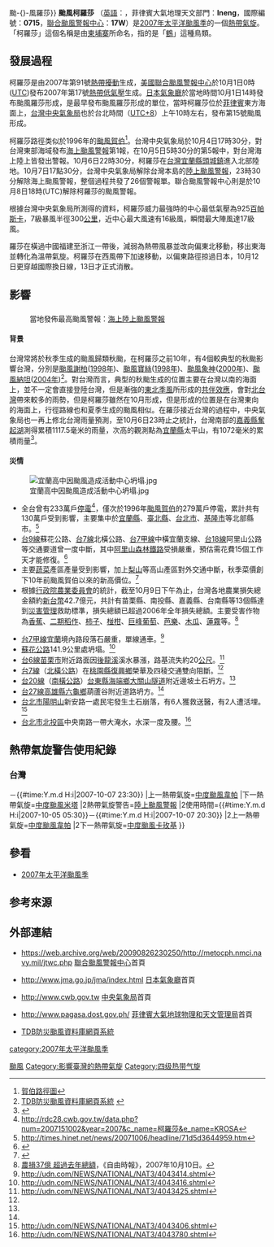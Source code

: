 {{NoteTA
|G1=TyphoonNew
|G2=TyphoonOld
|G3=Weather
|G4=CWBTyphoonOld
|T=zh:颱風柯羅莎 (2007年);zh-cn:超强台风罗莎 (2007年);zh-hk:颱風羅莎 (2007年);zh-tw:強烈颱風柯羅莎 (2007年);zh-mo:颱風羅莎 (2007年);
|2=zh:颱風柯羅莎;zh-cn:超强台风罗莎;zh-hk:颱風羅莎;zh-tw:強烈颱風柯羅莎;zh-mo:超強颱風羅莎;
|3=zh:Typhoon Krosa;zh-cn:Super Typhoon Krosa;zh-hk:Typhoon Krosa;zh-tw:Typhoon Krosa;zh-mo:Typhoon Krosa;
|skin=typhoon
}}
{{About|2007年的颱風羅莎|其他同名風暴|颱風羅莎{{!}}颱-{}-風羅莎}}
{{颱風基礎資訊
|颱風名稱              = 颱風柯羅莎
|外文名稱              = Typhoon Krosa
|外文語言              = 英語
|代表圖像              = Krosa 05 oct 2007 0215Z.jpg
|代表圖像名稱          = 颱風柯羅莎
|形成日期              = 2007年10月1日
|轉化日期              = 2007年10月8日
|消散日期              = 2007年10月14日
|十分鐘平均風速JMA      = 105|JMA=knot
|十分鐘平均風速CWB      = 51|CWB=m/s
|十分鐘平均風速KMA      = 51|KMA=m/s
|十分鐘平均風速HKO      = 195
|十分鐘平均風速PAGASA      = 185
|二分鐘平均風速         = 55|NMC=m/s
|一分鐘平均風速         = 130|SSHS=knot
|最低氣壓              = 925<!--JMA-->
|瞬間最大陣風          = 280<!--JMA-->
|財產損失              = {{TWN}}至少新台幣37.5億元
|死傷人數              = {{TWN}}至少10人
|影響地區              = {{TWN}}<br>{{JPN}}<br>{{CHNML}}<!--影響地區只用{{CHNML}}就可以，因為影響的地區並不是影響的省份-->
|備註                  = 
|颱風路徑圖            = Krosa 2007 track.png
|風季年份              = 2007
|風季位置              = 太平洋
}}
{{portal phs}}
{{NoteUTC+8}}
'''颱風柯羅莎''' （[[英語|英語]]：'''{{lang|en|Typhoon Krosa}}'''，菲律賓大氣地理天文部門：'''Ineng'''，國際編號：'''0715'''，[[聯合颱風警報中心|聯合颱風警報中心]]：'''17W'''）是[[2007年太平洋颱風季|2007年太平洋颱風季]]的一個[[熱帶氣旋|熱帶氣旋]]。「柯羅莎」這個名稱是由[[柬埔寨|柬埔寨]]所命名，指的是「[[鶴|鶴]]」這種鳥類。

==發展過程==
{{phs wikify}}
柯羅莎是由2007年第91號[[熱帶擾動|熱帶擾動]]生成，[[美國|美國]][[聯合颱風警報中心|聯合颱風警報中心]]於10月1日0時([[協調世界時|UTC]])發布2007年第17號[[熱帶低氣壓|熱帶低氣壓]]生成。[[日本氣象廳|日本氣象廳]]於當地時間10月1日14時發布颱風羅莎形成，是最早發布颱風羅莎形成的單位，當時柯羅莎位於[[菲律賓|菲律賓]]東方海面上，[[台灣|台灣]][[中央氣象局|中央氣象局]]也於台北時間（[[UTC+8|UTC+8]]）上午10時左右，發布第15號颱風形成。

柯羅莎路徑类似於1996年的[[颱風賀伯|颱風賀伯]]<ref>[http://rdc28.cwb.gov.tw/data.php?num=1996080724&year=1996&c_name=%B6P%A7B&e_name=HERB 賀伯路徑圖]{{Dead link|date=2020年1月 |bot=InternetArchiveBot |fix-attempted=yes }}</ref>。台灣中央氣象局於10月4日17時30分，對台灣東部海域發布[[海上颱風警報|海上颱風警報]]第1報，在10月5日5時30分的第5報中，對台灣海上陸上皆發出警報。10月6日22時30分，柯羅莎在[[台灣|台灣]][[宜蘭縣|宜蘭縣]][[頭城鎮|頭城鎮]]進入北部陸地。10月7日17點30分，台灣中央氣象局解除台灣本島的[[陸上颱風警報|陸上颱風警報]]，23時30分解除海上颱風警報，整個過程共發了26個警報單。聯合颱風警報中心則是於10月8日18時(UTC)解除柯羅莎的颱風警報。

根據台灣中央氣象局所測得的資料，柯羅莎威力最強時的中心最低氣壓為925[[百帕斯卡|百帕斯卡]]，7級暴風半徑300[[公里|公里]]，近中心最大風速有16級風，瞬間最大陣風達17級風。

羅莎在橫過中國福建至浙江一帶後，減弱為熱帶風暴並改向偏東北移動，移出東海並轉化為溫帶氣旋。柯羅莎在西風帶下加速移動，以偏東路徑掠過日本，10月12日更穿越國際換日線，13日才正式消散。

==影響==
==={{TWN}}===
:當地發佈最高颱風警報：[[海上陸上颱風警報|海上陸上颱風警報]]
====背景====
台灣常將於秋季生成的颱風歸類秋颱，在柯羅莎之前10年，有4個較典型的秋颱影響台灣，分別是[[颱風謝柏_(1998年)|颱風謝柏]]([[1998年太平洋颱風季|1998年]])、[[颱風寶絲_(1998年)|颱風寶絲]]([[1998年太平洋颱風季|1998年]])、[[颱風象神_(2000年)|颱風象神]]([[2000年太平洋颱風季|2000年]])、[[2004年太平洋颱風季#颱風洛坦_(Nock-ten)|颱風納坦]]([[2004年太平洋颱風季|2004年]])<ref>[http://rdc28.cwb.gov.tw/data.php TDB防災颱風資料庫網頁系統] {{webarchive|url=https://web.archive.org/web/20100915170720/http://rdc28.cwb.gov.tw/data.php |date=2010-09-15 }}</ref>。對台灣而言，典型的秋颱生成的位置主要在台灣以南的海面上，並不一定會直接登陸台灣，但是漸強的[[東北季風|東北季風]]所形成的[[共伴效應|共伴效應]]，會對[[北台灣|北台灣]]帶來較多的雨勢，但是柯羅莎雖然在10月形成，但是形成的位置是在台灣東向的海面上，行徑路線也和夏季生成的颱風相似。在羅莎接近台灣的過程中，中央氣象局也一再上修北台灣雨量預測，至10月6日23時止之統計，台灣南部的[[嘉義縣|嘉義縣]][[奮起湖|奮起湖]]測得累積1117.5毫米的雨量，次高的觀測點為[[宜蘭縣|宜蘭縣]]太平山，有1072毫米的累積雨量<ref>{{Cite web |url=http://www.cwb.gov.tw/ |title=中央氣象局 |accessdate=2007-10-06 |archive-date=2018-10-25 |archive-url=https://web.archive.org/web/20181025071210/http://www.cwb.gov.tw/ |dead-url=yes }}</ref>。

==== 災情 ====
[[File:宜蘭高中因颱風造成活動中心坍塌.jpg|thumb]]
*全台曾有233萬戶[[停電|停電]]<ref>http://rdc28.cwb.gov.tw/data.php?num=2007151002&year=2007&c_name=柯羅莎&e_name=KROSA{{dead link|date=2018年5月 |bot=InternetArchiveBot |fix-attempted=yes }}</ref>，僅次於1996年[[颱風賀伯|颱風賀伯]]的279萬戶停電，累計共有130萬戶受到影響，主要集中於[[宜蘭縣|宜蘭縣]]、[[新北市|臺北縣]]、[[台北市|台北市]]、[[基隆市|基隆市]]等北部縣市。<ref>http://times.hinet.net/news/20071006/headline/71d5d3644959.htm{{Dead link|date=2019年12月 |bot=InternetArchiveBot |fix-attempted=yes }}</ref>
*[[台9線|台9線]]蘇花公路、[[台7線|台7線]]北橫公路、[[台7線#甲線|台7甲線]]中橫宜蘭支線、[[台18線|台18線]]阿里山公路等交通要道曾一度中斷，其中[[阿里山森林鐵路|阿里山森林鐵路]]受損嚴重，預估需花費15個工作天才能修復。<ref>{{cite web|url=http://www.epochtimes.com/b5/7/10/7/n1859535.htm|title=阿里山森林鐵路風災嚴重  預估需15天搶通|date=2007-10-07|work=大紀元 www.epochtimes.com}}</ref>
*主要[[蔬菜|蔬菜]]產區產量受到影響，加上[[梨山|梨山]]等高山產區對外交通中斷，秋季菜價創下10年前颱風賀伯以來的新高價位。<ref>{{Cite web |url=http://times.hinet.net/news/20071007/headline/31ffeb6b1b5b.htm |title=存档副本 |access-date=2007-10-08 |archive-url=https://web.archive.org/web/20071014040251/http://times.hinet.net/news/20071007/headline/31ffeb6b1b5b.htm |archive-date=2007-10-14 |dead-url=yes }}</ref>
*根據[[行政院農業委員會|行政院農業委員會]]的統計，截至10月9日下午為止，台灣各地農業損失總金額約[[新台幣|新台幣]]42.7億元，共計有苗栗縣、南投縣、嘉義縣、台南縣等13個縣達到[[災害管理|災害管理]]救助標準，損失總額已超過2006年全年損失總額。主要受害作物為[[香蕉|香蕉]]、[[水稻|二期稻作]]、[[柿子|柿子]]、[[椪柑|椪柑]]、[[葡萄|巨峰葡萄]]、[[番石榴|芭樂]]、[[木瓜属|木瓜]]、[[蓮霧|蓮霧]]等。<ref>[http://www.libertytimes.com.tw/2007/new/oct/10/today-life6.htm 農損37億 超過去年總額]，《自由時報》，2007年10月10日。</ref>

*[[台7線#甲線|台7甲線]][[宜蘭縣|宜蘭]]境內路段落石嚴重，單線通車。<ref>http://udn.com/NEWS/NATIONAL/NAT3/4043414.shtml</ref>
*[[蘇花公路|蘇花公路]]141.9公里處坍塌。<ref>http://udn.com/NEWS/NATIONAL/NAT3/4043416.shtml</ref>
*[[台6線|台6線]][[苗栗市|苗栗市]]附近路面因[[後龍溪|後龍溪]]溪水暴漲，路基流失約20[[公尺|公尺]]。<ref name="udn.com">http://udn.com/NEWS/NATIONAL/NAT3/4043425.shtml</ref>
*[[台7線|台7線]]（[[北橫公路|北橫公路]]）在[[桃園市|桃園縣]][[復興區_(桃園市)|復興鄉]]榮華及四稜交通雙向阻斷。<ref name="udn.com"/>
*[[台20線|台20線]]（[[南橫公路|南橫公路]]）[[台東縣|台東縣]][[海端鄉|海端鄉]][[大關山隧道|大關山隧道]]附近邊坡土石坍方。<ref name="udn.com"/>
*[[台27線|台27線]][[高雄縣|高雄縣]][[六龜區|六龜鄉]]葫蘆谷附近道路坍方。<ref name="udn.com"/>
*[[台北市|台北市]][[陽明山|陽明山]]新安路一處民宅發生土石崩落，有6人獲救送醫，有2人遭活埋。<ref>http://udn.com/NEWS/NATIONAL/NAT3/4043406.shtml</ref>
*[[台北市|台北市]][[北投區|北投區]]中央南路一帶大淹水，水深一度及腰。<ref>http://udn.com/NEWS/NATIONAL/NAT3/4043780.shtml</ref>

{{clear}}

==熱帶氣旋警告使用紀錄==
===台灣===
{{熱帶氣旋警告使用紀錄
|氣象台=[[交通部中央氣象局|交通部中央氣象局]]
|警告系統=[[中央氣象局颱風警報|颱風警報]]
|熱帶氣旋警告=[[海上颱風警報|海上颱風警報]]
|使用時間={{#time:Y.m.d H:i|2007-10-04 17:30}}－{{#time:Y.m.d H:i|2007-10-07 23:30}}
|上一熱帶氣旋=[[颱風韋帕_(2007年)|中度颱風韋帕]]
|下一熱帶氣旋=[[颱風米塔_(2007年)|中度颱風米塔]]
|2熱帶氣旋警告=[[陸上颱風警報|陸上颱風警報]]
|2使用時間={{#time:Y.m.d H:i|2007-10-05 05:30}}－{{#time:Y.m.d H:i|2007-10-07 20:30}}
|2上一熱帶氣旋=[[颱風韋帕_(2007年)|中度颱風韋帕]]
|2下一熱帶氣旋=[[颱風卡玫基_(2008年)|中度颱風卡玫基]]
}}

==參看==
{{Commonscat|Typhoon Krosa (2007)}}
{{wikinewspar2|柯羅莎颱風形成 可能影響台灣|秋颱柯羅莎接近台灣 中央氣象局發布海上陸上颱風警報}}
* [[2007年太平洋颱風季|2007年太平洋颱風季]]

==参考來源==
{{reflist|2}}

==外部連結==
*{{en}}https://web.archive.org/web/20090826230250/http://metocph.nmci.navy.mil/jtwc.php [[聯合颱風警報中心|聯合颱風警報中心]]首頁
*{{ja}}http://www.jma.go.jp/jma/index.html {{Wayback|url=http://www.jma.go.jp/jma/index.html |date=20110320125420 }} [[日本氣象廳|日本氣象廳]]首頁
*{{zh-tw}}http://www.cwb.gov.tw {{Wayback|url=http://www.cwb.gov.tw/ |date=20181025071210 }} [[中央氣象局|中央氣象局]]首頁
*{{en}}http://www.pagasa.dost.gov.ph/ {{Wayback|url=http://www.pagasa.dost.gov.ph/ |date=20081216234000 }} [[菲律賓大氣地球物理和天文管理局|菲律賓大氣地球物理和天文管理局]]首頁
*[http://rdc28.cwb.gov.tw/data.php?num=2007151002&year=2007&c_name=%AC_%C3%B9%B2%EF&e_name=KROSA TDB防災颱風資料庫網頁系統]{{Dead link|date=2020年1月 |bot=InternetArchiveBot |fix-attempted=yes }}

{{2007 Pacific typhoon season buttons}}
{{台灣颱風}}

{{DEFAULTSORT:Krosa}}
[[category:2007年太平洋颱風季|category:2007年太平洋颱風季]]
[[Category:2007年台灣自然災害|颱風]]
[[Category:影響臺灣的熱帶氣旋|Category:影響臺灣的熱帶氣旋]]
[[Category:四级热带气旋|Category:四级热带气旋]]